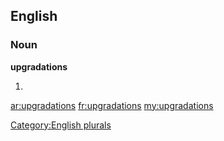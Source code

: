 ==English==

===Noun===
'''upgradations'''

# {{plural of|[[upgradation]]}}

[[Category:English plurals]]

[[ar:upgradations]]
[[fr:upgradations]]
[[my:upgradations]]